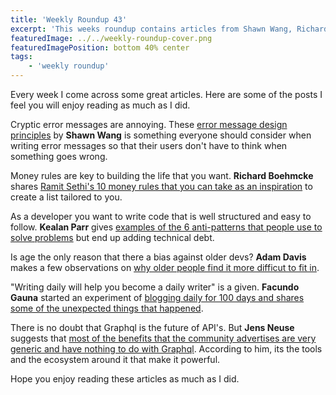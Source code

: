 ```yaml
---
title: 'Weekly Roundup 43'
excerpt: 'This weeks roundup contains articles from Shawn Wang, Richard Boehmcke, Kealan Parr, Adam Davis, Facundo Gauna and Jens Neuse'
featuredImage: ../../weekly-roundup-cover.png
featuredImagePosition: bottom 40% center
tags:
    - 'weekly roundup'
---
```


Every week I come across some great articles. Here are some of the posts I feel you will enjoy reading as much as I did.

Cryptic error messages are annoying. These [error message design principles](https://www.swyx.io/write-errors-that-don-t-make-me-think-24hg/) by **Shawn Wang** is something everyone should consider when writing error messages so that their users don't have to think when something goes wrong.

Money rules are key to building the life that you want. **Richard Boehmcke** shares [Ramit Sethi's 10 money rules that you can take as an inspiration](https://www.iwillteachyoutoberich.com/blog/money-rules/) to create a list tailored to you.

As a developer you want to write code that is well structured and easy to follow. **Kealan Parr** gives [examples of the 6 anti-patterns that people use to solve problems](https://www.freecodecamp.org/news/antipatterns-to-avoid-in-code/) but end up adding technical debt.

Is age the only reason that there a bias against older devs? **Adam Davis** makes a few observations on [why older people find it more difficut to fit in](https://dev.to/bytebodger/why-older-people-struggle-in-programming-jobs-1pj0).

"Writing daily will help you become a daily writer" is a given. **Facundo Gauna** started an experiment of [blogging daily for 100 days and shares some of the unexpected things that happened](https://dev.to/fgauna12/i-wrote-a-daily-blog-post-for-100-days-here-s-what-happened-3673).

There is no doubt that Graphql is the future of API's. But **Jens Neuse** suggests that [most of the benefits that the community advertises are very generic and have nothing to do with Graphql](https://wundergraph.com/blog/why_not_use_graphql). According to him, its the tools and the ecosystem around it that make it powerful.

Hope you enjoy reading these articles as much as I did.
